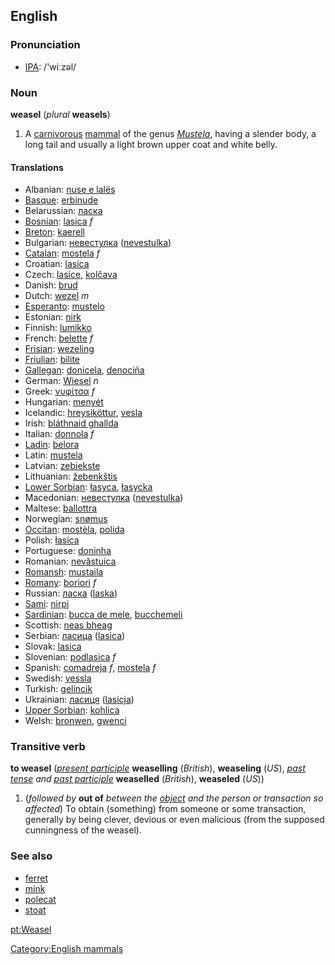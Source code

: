 ==English==
=== Pronunciation ===
*[[w:IPA|IPA]]: /'wiːzəl/

=== Noun ===
'''weasel''' (''plural'' '''weasels''')

#A [[carnivorous]] [[mammal]] of the genus ''[[Mustela]]'', having a slender body, a long tail and usually a light brown upper coat and white belly.

==== Translations ====
*Albanian: [[nuse e lalës]]
*[[Basque]]: [[erbinude]]
*Belarussian: [[ласка]]
*[[Bosnian]]: [[lasica]] ''f''
*[[Breton]]: [[kaerell]]
*Bulgarian: [[невестулка]] ([[nevestulka]])
*[[Catalan]]: [[mostela]] ''f''
*Croatian: [[lasica]]
*Czech: [[lasice]], [[kolčava]]
*Danish: [[brud]]
*Dutch: [[wezel]] ''m''
*[[Esperanto]]: [[mustelo]]
*Estonian: [[nirk]]
*Finnish: [[lumikko]]
*French: [[belette]] ''f''
*[[Frisian]]: [[wezeling]]
*[[Friulian]]: [[bilite]]
*[[Gallegan]]: [[donicela]], [[denociña]]
*German: [[Wiesel]] ''n''
*Greek: [[νυφίτσα]] ''f''
*Hungarian: [[menyét]]
*Icelandic: [[hreysiköttur]], [[vesla]]
*Irish: [[bláthnaid ghallda]]
*Italian: [[donnola]] ''f''
*[[Ladin]]: [[belora]]
*Latin: [[mustela#Latin|mustela]]
*Latvian: [[zebiekste]]
*Lithuanian: [[žebenkštis]]
*[[Lower Sorbian]]: [[łasyca]], [[łasycka]]
*Macedonian: [[невестулка]] ([[nevestulka]])
*Maltese: [[ballottra]]
*Norwegian: [[snømus]]
*[[Occitan]]: [[mostèla]], [[polida]]
*Polish: [[łasica]] '' ''
*Portuguese: [[doninha]]
*Romanian: [[nevăstuica]]
*[[Romansh]]: [[mustaila]]
*[[Romany]]: [[boriori]] ''f''
*Russian: [[ласка]] ([[laska]]) '' ''
*[[Sami]]: [[nirpi]]
*[[Sardinian]]: [[bucca de mele]], [[bucchemeli]]
*Scottish: [[neas bheag]]
*Serbian: [[ласица]] ([[lasica]])
*Slovak: [[lasica]]
*Slovenian: [[podlasica]] ''f''
*Spanish: [[comadreja]] ''f'', [[mostela]] ''f''
*Swedish: [[vessla]]
*Turkish: [[gelincik]]
*Ukrainian: [[ласиця]] ([[lasicja]])
*[[Upper Sorbian]]: [[kohlica]]
*Welsh: [[bronwen]], [[gwenci]]

===Transitive verb===
'''to weasel''' (''[[present participle]]'' '''weaselling''' (''British''), '''weaseling''' (''US''), ''[[past tense]] and [[past participle]]'' '''weaselled''' (''British''), '''weaseled''' (''US''))

#(''followed by'' '''out of''' ''between the [[object]] and the person or transaction so affected'') To obtain (something) from someone or some transaction, generally by being clever, devious or even malicious (from the supposed cunningness of the weasel).

===See also===
*[[ferret]]
*[[mink]]
*[[polecat]]
*[[stoat]]

[[Category:English mammals]]

[[pt:Weasel]]